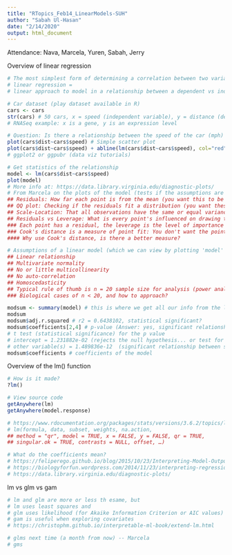 ```yaml
---
title: "RTopics_Feb14_LinearModels-SUH"
author: "Sabah Ul-Hasan"
date: "2/14/2020"
output: html_document
---
```


Attendance: Nava, Marcela, Yuren, Sabah, Jerry

Overview of linear regression
```r

# The most simplest form of determining a correlation between two variables (x and y)
# linear regression =
# linear approach to model in a relationship between a dependent vs independent variable

# Car dataset (play dataset available in R)
cars <- cars 
str(cars) # 50 cars, x = speed (independent variable), y = distance (dependent variable)
# RNASeq example: x is a gene, y is an expression level

# Question: Is there a relationship between the speed of the car (mph) to miles it travels?
plot(cars$dist~cars$speed) # Simple scatter plot
plot(cars$dist~cars$speed) + abline(lm(cars$dist~cars$speed), col="red") # With slope
# ggplot2 or ggpubr (data viz tutorials)

# Get statistics of the relationship
model <- lm(cars$dist~cars$speed)
plot(model)
# More info at: https://data.library.virginia.edu/diagnostic-plots/ 
# From Marcela on the plots of the model (tests if the assumptions are TRUE)
## Residuals: How far each point is from the mean (you want this to be uniform)
## QQ plot: Checking if the residuals fit a distribution (you want these to follow the dashed line)
## Scale-Location: That all observations have the same or equal variance (homoscedasticity)
## Residuals vs Leverage: What is every point's influenced on drawing the length?
### Each point has a residual, the leverage is the level of importance of a point fitting that line
### Cook's distance is a measure of point fit: You don't want the points to be past Cook's distance
#### Why use Cook's distance, is there a better measure?

# Assumptions of a linear model (which we can view by plotting 'model' above with the 4 output)
## Linear relationship
## Multivariate normality
## No or little multicollinearity
## No auto-correlation
## Homoscedasticity
## Typical rule of thumb is n = 20 sample size for analysis (power analysis package)
### Biological cases of n < 20, and how to approach?

modsum <- summary(model) # this is where we get all our info from the linear model
modsum
modsum$adj.r.squared # r2 = 0.6438102, statistical significant?
modsum$coefficients[2,4] # p-value (Answer: yes, significant relationship)
# t test (statistical significance) for the p value
# intercept = 1.231882e-02 (rejects the null hypothesis... or test for linearity?)
# other variable(s) = 1.489836e-12  (significant relationship between speed and distance)
modsum$coefficients # coefficients of the model

```

Overview of the lm() function
```r

# How is it made?
?lm()

# View source code
getAnywhere(lm)
getAnywhere(model.response)

# https://www.rdocumentation.org/packages/stats/versions/3.6.2/topics/lm
# lm(formula, data, subset, weights, na.action,
## method = "qr", model = TRUE, x = FALSE, y = FALSE, qr = TRUE,
## singular.ok = TRUE, contrasts = NULL, offset, …)

# What do the coefficients mean?
# https://feliperego.github.io/blog/2015/10/23/Interpreting-Model-Output-In-R 
# https://biologyforfun.wordpress.com/2014/11/23/interpreting-regression-coefficient-in-r/ 
# https://data.library.virginia.edu/diagnostic-plots/ 

```


lm vs glm vs gam
```r

# lm and glm are more or less th esame, but 
# lm uses least squares and
# glm uses likelihood (for Akaike Information Criterion or AIC values) 
# gam is useful when exploring covariates
# https://christophm.github.io/interpretable-ml-book/extend-lm.html 

# glms next time (a month from now) -- Marcela 
# gms 

```
